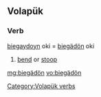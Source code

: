 ==Volapük==

===Verb===
[[biegaydoyn]] oki = [[biegädön]] oki

# [[bend]] or [[stoop]]

[[Category:Volapük verbs]]

[[mg:biegädön]]
[[vo:biegädön]]